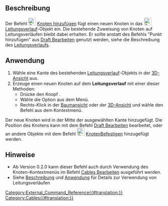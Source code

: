 <languages/>

{{Docnav/de
|[[Cables_WireFlex/de|Leitungsverlauf]]
|[[Cables_DelVertex/de|KnotenLöschen]]
|[[Cables_Workbench/de|Cables]]
|IconL=Cables_WireFlex.svg
|IconR=Cables_DelVertex.svg
|IconC=Cables_workbench_icon.svg
}}

{{GuiCommand/de
|Name=Cables AddVertex
|Name/de=Cables KnotenHinzufügen
|MenuLocation= Leitungsverlauf → Knoten hinzufügen
|Workbenches=[[Cables_Workbench/de|Cables]]
|Shortcut={{KEY|W}} {{KEY|A}}
|Version=0.1.0
|SeeAlso=[[Cables_DelVertex/de|Cables KnotenLöschen]]
}}

<span id="Description"></span>
==Beschreibung==

Der Befehl [[Image:Cables_AddVertex.svg|24px]] [[Cables_AddVertex/de|Knoten hinzufügen]] fügt einen neuen Knoten in das  [[Image:Cables_WireFlex.svg|24px]] [[Cables_WireFlex/de|Leitungsverlauf]]-Objekt ein. Die bestehende Zuweisung von Knoten auf Leitungsverläufen bleibt dabei erhalten. Er sollte anstatt des Befehls "Punkt hinzufügen" aus [[Draft_Edit/de|Draft Bearbeiten]] genutzt werden, siehe die Beschreibung des [[Cables_WireFlex/de#Description|Leitungsverlaufs]].

<span id="Usage"></span>
==Anwendung==

# Wähle eine Kante des bestehenden [[Cables_WireFlex/de|Leitungsverlauf]]-Objekts in der [[3D_View/de|3D-Ansicht]] aus.
# Erzeuge einen neuen Knoten auf dem  '''Leitungsverlauf''' mit einer dieser Methoden:
#* Drücke den Knopf {{Button|[[Image:Cables_AddVertex.svg|16px]] [[Cables_AddVertex/de|Knoten hinzufügen]]}}.
#* Wähle die Option {{MenuCommand|Leitungsverlauf → [[Image:Cables_AddVertex.svg|16px]] Knoten hinzufügen}} aus dem Menü.
#* Rechts-Klick in der [[Tree_View/de|Baumansicht]] oder der [[3D_View/de|3D-Ansicht]] und wähle den Befehl {{MenuCommand|Leitungsverlauf → [[Image:Cables_AddVertex.svg|16px]] Knoten hinzufügen}} aus dem Kontextmenü.

Der neue Knoten wird in der Mitte der ausgewählten Kante hinzugefügt. Die Position des Knotens kann mit dem Befehl [[Draft_Edit/de|Draft Bearbeiten]] bearbeitet,  oder an andere Objekte mit dem Befehl [[Image:Cables_AttachVertex.svg|24px]] [[Cables_AttachVertex/de|KnotenBefestigen]] hinzugefügt werden.

<span id="Notes"></span>
==Hinweise==

* Ab Version 0.2.0 kann dieser Befehl auch durch Verwendung des Knoten-Kontextmenüs im Befehl [[Cables_Edit/de|Cables Bearbeiten]] ausgeführt werden.
* Siehe [[Cables_WireFlex/de#Description|Beschreibung]] und [[Cables_WireFlex/de#Usage|Anwendung]] für Details zur Verwendung von Leitungsverläufen


{{Docnav/de
|[[Cables_WireFlex/de|Leitungsverlauf]]
|[[Cables_DelVertex/de|KnotenLöschen]]
|[[Cables_Workbench/de|Cables]]
|IconL=Cables_WireFlex.svg
|IconR=Cables_DelVertex.svg
|IconC=Cables_workbench_icon.svg
}}

[[Category:External_Command_Reference{{#translation:}}]]
[[Category:Cables{{#translation:}}]]